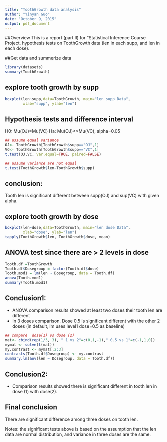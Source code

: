 ```yaml
---
title: "ToothGrowth data analysis"
author: "Yinyan Guo"
date: "October 9, 2015"
output: pdf_document
---
```


##Overview
This is a report (part II) for "Statistical Inference Course Project. hypothesis tests on ToothGrowth data (len in each supp, and len in each dose).  

##Get data and summerize data  
```r
library(datasets)
summary(ToothGrowth)
```

## explore  tooth growth by supp    
```r
boxplot(len~supp,data=ToothGrowth, main="len supp Data",
        xlab="supp", ylab="len")
```

## Hypothesis tests and difference interval  
H0: Mu(OJ)=Mu(VC)       Ha: Mu(OJ)<>Mu(VC), alpha=0.05  

```r
## assume equal variance
OJ<- ToothGrowth[ToothGrowth$supp=="OJ",1]
VC<- ToothGrowth[ToothGrowth$supp=="VC",1]
t.test(OJ,VC, var.equal=TRUE, paired=FALSE)

## assume variance are not equal
t.test(ToothGrowth$len~ToothGrowth$supp)
```
## conclusion:
  Tooth len is significant different between supp(OJ) and sup(VC) with given alpha.

## explore  tooth growth by dose    
```r
boxplot(len~dose,data=ToothGrowth, main="len dose Data",
        xlab="dose", ylab="len")
tapply(ToothGrowth$len, ToothGrowth$dose, mean)
```

## ANOVA test since there are > 2 levels in dose  

```r
Tooth.df =ToothGrowth
Tooth.df$Dosegroup = factor(Tooth.df$dose)
Tooth.mod1 = lm(len ~ Dosegroup, data = Tooth.df)
anova(Tooth.mod1)
summary(Tooth.mod1)
```
## Conclusion1:
- ANOVA comparison results showed at least two doses their tooth len are different    
- In 3 doses comparison. Dose 0.5 is significant different with the other 2 doses (in default, lm uses level1 dose=0.5 as baseline)  
```r

## compare  dose(1) vs dose (2)
mat<- cbind(rep(1/3, 3), " 1 vs 2"=c(0,1,-1)," 0.5 vs 1"=c(-1,1,0))
mymat <- solve(t(mat))
my.contrast <- mymat[,2:3]
contrasts(Tooth.df$Dosegroup) <- my.contrast
summary.lm(aov(len ~ Dosegroup, data = Tooth.df))
```
## Conclusion2:
- Comparison results showed there is significant different in tooth len in dose (1) with dose(2).   

## Final conclusion
There are significant difference among three doses on tooth len.

Notes: the significant tests above is based on the assumption that the len data are normal distribution, and variance in three doses are the same. 

